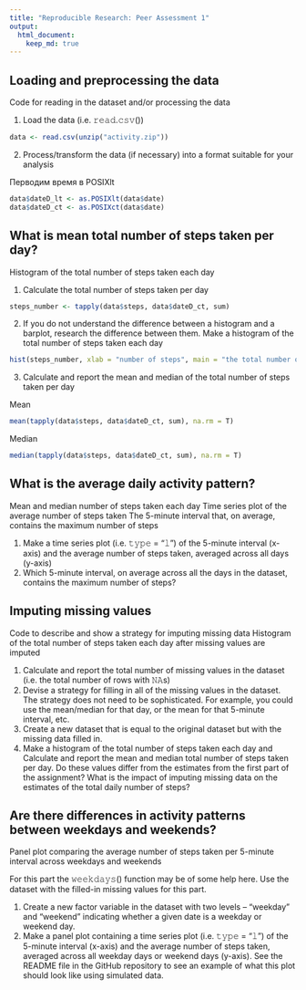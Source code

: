 ```yaml
---
title: "Reproducible Research: Peer Assessment 1"
output: 
  html_document:
    keep_md: true
---
```



## Loading and preprocessing the data
Code for reading in the dataset and/or processing the data

1. Load the data (i.e. 𝚛𝚎𝚊𝚍.𝚌𝚜𝚟())
```r
data <- read.csv(unzip("activity.zip"))
```

2. Process/transform the data (if necessary) into a format suitable for your analysis

Перводим время в POSIXlt

```r
data$dateD_lt <- as.POSIXlt(data$date)
data$dateD_ct <- as.POSIXct(data$date)
```




## What is mean total number of steps taken per day?
Histogram of the total number of steps taken each day

1. Calculate the total number of steps taken per day
```r
steps_number <- tapply(data$steps, data$dateD_ct, sum)
```

2. If you do not understand the difference between a histogram and a barplot, research the difference between them. Make a histogram of the total number of steps taken each day
```r
hist(steps_number, xlab = "number of steps", main = "the total number of steps taken each day")
```

3. Calculate and report the mean and median of the total number of steps taken per day

Mean
```r
mean(tapply(data$steps, data$dateD_ct, sum), na.rm = T)
```
Median
```r
median(tapply(data$steps, data$dateD_ct, sum), na.rm = T)
```


## What is the average daily activity pattern?
Mean and median number of steps taken each day
Time series plot of the average number of steps taken
The 5-minute interval that, on average, contains the maximum number of steps

1. Make a time series plot (i.e. 𝚝𝚢𝚙𝚎 = "𝚕") of the 5-minute interval (x-axis) and the average number of steps taken, averaged across all days (y-axis)
2. Which 5-minute interval, on average across all the days in the dataset, contains the maximum number of steps?



## Imputing missing values
Code to describe and show a strategy for imputing missing data
Histogram of the total number of steps taken each day after missing values are imputed

1. Calculate and report the total number of missing values in the dataset (i.e. the total number of rows with 𝙽𝙰s)
2. Devise a strategy for filling in all of the missing values in the dataset. The strategy does not need to be sophisticated. For example, you could use the mean/median for that day, or the mean for that 5-minute interval, etc.
3. Create a new dataset that is equal to the original dataset but with the missing data filled in.
4. Make a histogram of the total number of steps taken each day and Calculate and report the mean and median total number of steps taken per day. Do these values differ from the estimates from the first part of the assignment? What is the impact of imputing missing data on the estimates of the total daily number of steps?



## Are there differences in activity patterns between weekdays and weekends?
Panel plot comparing the average number of steps taken per 5-minute interval across weekdays and weekends

For this part the 𝚠𝚎𝚎𝚔𝚍𝚊𝚢𝚜() function may be of some help here. Use the dataset with the filled-in missing values for this part.

1. Create a new factor variable in the dataset with two levels – “weekday” and “weekend” indicating whether a given date is a weekday or weekend day.
2. Make a panel plot containing a time series plot (i.e. 𝚝𝚢𝚙𝚎 = "𝚕") of the 5-minute interval (x-axis) and the average number of steps taken, averaged across all weekday days or weekend days (y-axis). See the README file in the GitHub repository to see an example of what this plot should look like using simulated data.